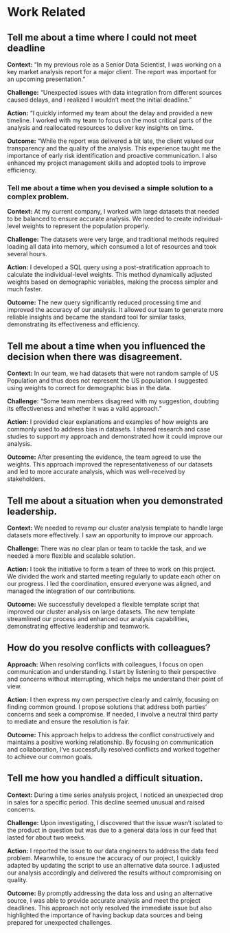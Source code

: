 # Work Related


## Tell me about a time where I could not meet deadline

**Context:** "In my previous role as a Senior Data Scientist, I was working on a key market analysis report for a major client. The report was important for an upcoming presentation."

**Challenge:** "Unexpected issues with data integration from different sources caused delays, and I realized I wouldn’t meet the initial deadline."

**Action:** "I quickly informed my team about the delay and provided a new timeline. I worked with my team to focus on the most critical parts of the analysis and reallocated resources to deliver key insights on time. 

**Outcome:** "While the report was delivered a bit late, the client valued our transparency and the quality of the analysis. This experience taught me the importance of early risk identification and proactive communication. I also enhanced my project management skills and adopted tools to improve efficiency.



### Tell me about a time when you devised a simple solution to a complex problem.

**Context:** At my current company, I worked with large datasets that needed to be balanced to ensure accurate analysis. We needed to create individual-level weights to represent the population properly.

**Challenge:** The datasets were very large, and traditional methods required loading all data into memory, which consumed a lot of resources and took several hours.

**Action:** I developed a SQL query using a post-stratification approach to calculate the individual-level weights. This method dynamically adjusted weights based on demographic variables, making the process simpler and much faster.

**Outcome:** The new query significantly reduced processing time and improved the accuracy of our analysis. It allowed our team to generate more reliable insights and became the standard tool for similar tasks, demonstrating its effectiveness and efficiency.





## Tell me about a time when you influenced the decision when there was disagreement.

**Context:** In our team, we had datasets that were not random sample of US Population and thus does not represent the US population. I suggested using weights to correct for demographic bias in the data.

**Challenge:** "Some team members disagreed with my suggestion, doubting its effectiveness and whether it was a valid approach."

**Action:** I provided clear explanations and examples of how weights are commonly used to address bias in datasets. I shared research and case studies to support my approach and demonstrated how it could improve our analysis. 

**Outcome:** After presenting the evidence, the team agreed to use the weights. This approach improved the representativeness of our datasets and led to more accurate analysis, which was well-received by stakeholders.




## Tell me about a situation when you demonstrated leadership.

**Context:** We needed to revamp our cluster analysis template to handle large datasets more effectively. I saw an opportunity to improve our approach.

**Challenge:** There was no clear plan or team to tackle the task, and we needed a more flexible and scalable solution.

**Action:** I took the initiative to form a team of three to work on this project. We divided the work and started meeting regularly to update each other on our progress. I led the coordination, ensured everyone was aligned, and managed the integration of our contributions.

**Outcome:** We successfully developed a flexible template script that improved our cluster analysis on large datasets. The new template streamlined our process and enhanced our analysis capabilities, demonstrating effective leadership and teamwork.




## How do you resolve conflicts with colleagues?

**Approach:** When resolving conflicts with colleagues, I focus on open communication and understanding. I start by listening to their perspective and concerns without interrupting, which helps me understand their point of view.

**Action:** I then express my own perspective clearly and calmly, focusing on finding common ground. I propose solutions that address both parties' concerns and seek a compromise. If needed, I involve a neutral third party to mediate and ensure the resolution is fair.

**Outcome:** This approach helps to address the conflict constructively and maintains a positive working relationship. By focusing on communication and collaboration, I’ve successfully resolved conflicts and worked together to achieve our common goals.



## Tell me how you handled a difficult situation.


**Context:** During a time series analysis project, I noticed an unexpected drop in sales for a specific period. This decline seemed unusual and raised concerns.

**Challenge:** Upon investigating, I discovered that the issue wasn’t isolated to the product in question but was due to a general data loss in our feed that lasted for about two weeks.

**Action:** I reported the issue to our data engineers to address the data feed problem. Meanwhile, to ensure the accuracy of our project, I quickly adapted by updating the script to use an alternative data source. I adjusted our analysis accordingly and delivered the results without compromising on quality.

**Outcome:** By promptly addressing the data loss and using an alternative source, I was able to provide accurate analysis and meet the project deadlines. This approach not only resolved the immediate issue but also highlighted the importance of having backup data sources and being prepared for unexpected challenges.





